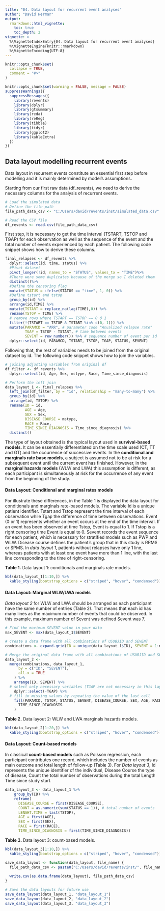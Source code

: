 ```yaml
---
title: "04. Data layout for recurrent event analyses"
author: "David Herman"
output: 
  rmarkdown::html_vignette:
    toc: true
    toc_depth: 2
vignette: >
  %\VignetteIndexEntry{04. Data layout for recurrent event analyses}
  %\VignetteEngine{knitr::rmarkdown}
  %\VignetteEncoding{UTF-8}
---
```


```r
knitr::opts_chunk$set(
  collapse = TRUE,
  comment = "#>"
)
```

```r
knitr::opts_chunk$set(warning = FALSE, message = FALSE)
suppressWarnings({
  suppressMessages({
    library(revents)
    library(dplyr)
    library(gtsummary)
    library(reda)
    library(reReg)
    library(tibble)
    library(tidyr)
    library(ggplot2)
    library(kableExtra)
  })
})
```

## Data layout modelling recurrent events

Data layout in recurrent events constitute an essential first step before modelling and it is mainly determined by model's assumptions.

Starting from our first raw data (df_revents), we need to derive the necessary columns for the analysis of recurrent events.

```r
# Load the simulated data
# Define the file path
file_path_data_csv <- "C:/Users/david/revents/inst/simulated_data.csv"

# Read the CSV file
df_revents <- read.csv(file_path_data_csv)
```

First step, it is necessary to get the time interval (TSTART, TSTOP and TGAP) for each observation as well as the sequence of the event and the total number of events experienced by each patient. The following code snippet shows how to derive these columns.

```r
final_relapses <- df_revents %>%
  dplyr::select(id, time, status) %>%
  #Pivot dataset
  pivot_longer(!id, names_to = "STATUS", values_to = "TIME")%>%
  #There were some duplicates because of the merge so I deleted them
  distinct()%>%
  #Define the censoring flag
  mutate(STATUS = ifelse(STATUS == "time", 1, 0)) %>%
  #Define tstart and tstop
  group_by(id) %>%
  arrange(id,TIME) %>%
  mutate(TSTART = replace_na(lag(TIME),0)) %>%
  rename(TSTOP = TIME) %>%  
  # remove rows where TSTART == TSTOP == 0 ó 1
  filter(!(TSTART == TSTOP & TSTART %in% c(0, 1))) %>%
  mutate(PARAMCD = "ARR", # parameter code "Anualized relapse rate"
         TGAP = TSTOP - TSTART, # time between events
         SEVENT = row_number()) %>% # sequence number of event per id
  dplyr::select(id, PARAMCD, TSTART, TSTOP, TGAP, STATUS, SEVENT) 
```

Following that, the rest of variables needs to be joined from the original dataset by id. The following code snippet shows how to join the variables.

```r
# joining adjusting variables from original df
df_filter <- df_revents %>%
  dplyr::select(id, Age, Sex, mstype, Race, Time_since_diagnosis)

# Perform the left join
data_layout_1 <- final_relapses %>%
  left_join(df_filter, by = "id", relationship = "many-to-many") %>%
  group_by(id) %>%
  arrange(id, TSTOP) %>%
  rename(ID = id,
         AGE = Age,
         SEX = Sex,
         DISEASE_COURSE = mstype,
         RACE = Race,
         TIME_SINCE_DIAGNOSIS = Time_since_diagnosis) %>%
  distinct()
```

The type of layout obtained is the typical layout used in **survival-based models**. It can be essentially differentiated on the time scale used (CT, TT and GT) and the occurrence of successive events. In the **conditional and marginals rate base models**, a subject is assumed not to be at risk for a subsequent event until the current event has finished. However, in the **marginal hazards models** (WLW and LWA) this assumption is different, as each participant is simultaneously at risk for the occurrence of any event from the beginning of the study.

#### Data Layout: Conditional and marginal rates models

For illustrate these differences, in the Table 1 is displayed the data layout for conditionals and marginals rate-based models. The variable Id is a unique patient identifier. Tstart and Tstop represent the time interval of each observation while Tgap the difference of time between observations. Event (0 or 1) represents whether an event occurs at the end of the time interval. If an event has been observed at time Tstop, Event is equal to 1. If Tstop is a right censoring time Event is equal to 0. Sevent records the event sequence for each patient, which is necessary for stratified models such as PWP and WLW. Disease course defines the patient’s group that in this study is RRMS or SPMS. In *data layout 1*, patients without relapses have only 1 line, whereas patients with at least one event have more than 1 line, with the last line corresponding to the time of right-censoring.

**Table 1.** Data layout 1: conditionals and marginals rate models.

```r
kbl(data_layout_1[1:10,]) %>%
  kable_styling(bootstrap_options = c("striped", "hover", "condensed"))
```

#### Data Layout: Marginal WLW/LWA models

*Data layout 2* for WLW and LWA should be arranged as each participant have the same number of entries (Table 2). That means that each id has many lines as the maximum number of events that could be observed. In this example, maximum number of Sevent was defined Sevent was 7.

```r
# Find the maximum SEVENT value in your data
max_SEVENT <- max(data_layout_1$SEVENT)

# Create a data frame with all combinations of USUBJID and SEVENT
combinations <- expand.grid(ID = unique(data_layout_1$ID), SEVENT = 1:max_SEVENT)

# Merge the original data frame with all combinations of USUBJID and SEVENT
data_layout_2 <- 
  merge(combinations, data_layout_1,
      by = c("ID", "SEVENT"),
      all.x = TRUE
    ) %>%
    arrange(ID, SEVENT) %>%
  # select only necessary variables (TGAP are not necessary in this layout)
    dplyr::select(-TGAP) %>%
  # fill in missing values by repeating the value of the last cell
    fill(PARAMCD, TSTOP, STATUS, SEVENT, DISEASE_COURSE, SEX, AGE, RACE,
      TIME_SINCE_DIAGNOSIS
    )
```

**Table 2.** Data layout 2: WLW and LWA marginals hazards models.

```r
kbl(data_layout_2[1:20,]) %>%
  kable_styling(bootstrap_options = c("striped", "hover", "condensed"))
```

#### Data Layout: Count-based models

In classical **count-based models** such as Poisson regression, each participant contributes one record, which includes the number of events as main outcome and total length of follow-up (Table 3). For *Data layout 3*, Id represents the unique identifier of the individual, Disease Course the type of disease, Count the total number of observations during the total Length Time since study start.

```r
data_layout_3 <- data_layout_1 %>%
    group_by(ID) %>%
    reframe(
      DISEASE_COURSE = first(DISEASE_COURSE),
      COUNT = as.numeric(sum(STATUS == 1)), # total number of events 
      LENGHT.TIME = last(TSTOP),
      AGE = first(AGE),
      SEX = first(SEX),
      RACE = first(RACE),
      TIME_SINCE_DIAGNOSIS = first(TIME_SINCE_DIAGNOSIS))
```

**Table 3.** Data layout 3: count-based models.

```r
kbl(data_layout_3[1:10,]) %>%
  kable_styling(bootstrap_options = c("striped", "hover", "condensed"))
```

```r
save_data_layout <- function(data_layout, file_name) {
  file_path_data_csv <- paste0("C:/Users/david/revents/inst/", file_name, ".csv")
  
  write.csv(as.data.frame(data_layout), file_path_data_csv)
}

# Save the data layouts for future use
save_data_layout(data_layout_1, "data_layout_1")
save_data_layout(data_layout_2, "data_layout_2")
save_data_layout(data_layout_3, "data_layout_3")
```
